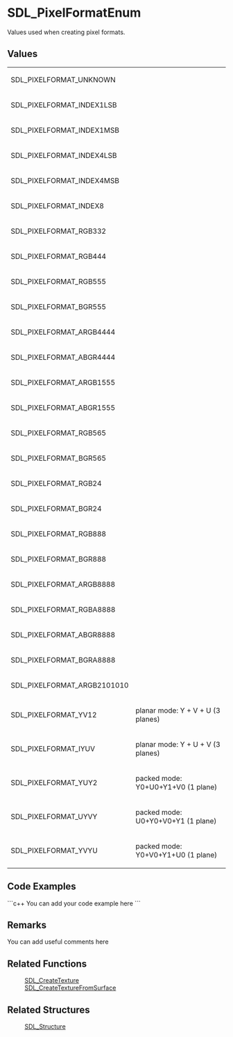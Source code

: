 <!-- pragma section-numbers off -->
<!-- pragma disable-camelcase -->

= SDL_PixelFormatEnum =
Values used when creating pixel formats.


== Values ==
{|
|SDL_PIXELFORMAT_UNKNOWN
|
|-
|SDL_PIXELFORMAT_INDEX1LSB
|
|-
|SDL_PIXELFORMAT_INDEX1MSB
|
|-
|SDL_PIXELFORMAT_INDEX4LSB
|
|-
|SDL_PIXELFORMAT_INDEX4MSB
|
|-
|SDL_PIXELFORMAT_INDEX8
|
|-
|SDL_PIXELFORMAT_RGB332
|
|-
|SDL_PIXELFORMAT_RGB444
|
|-
|SDL_PIXELFORMAT_RGB555
|
|-
|SDL_PIXELFORMAT_BGR555
|
|-
|SDL_PIXELFORMAT_ARGB4444
|
|-
|SDL_PIXELFORMAT_ABGR4444
|
|-
|SDL_PIXELFORMAT_ARGB1555
|
|-
|SDL_PIXELFORMAT_ABGR1555
|
|-
|SDL_PIXELFORMAT_RGB565
|
|-
|SDL_PIXELFORMAT_BGR565
|
|-
|SDL_PIXELFORMAT_RGB24
|
|-
|SDL_PIXELFORMAT_BGR24
|
|-
|SDL_PIXELFORMAT_RGB888
|
|-
|SDL_PIXELFORMAT_BGR888
|
|-
|SDL_PIXELFORMAT_ARGB8888
|
|-
|SDL_PIXELFORMAT_RGBA8888
|
|-
|SDL_PIXELFORMAT_ABGR8888
|
|-
|SDL_PIXELFORMAT_BGRA8888
|
|-
|SDL_PIXELFORMAT_ARGB2101010
|
|-
|SDL_PIXELFORMAT_YV12
|planar mode: Y + V + U (3 planes)
|-
|SDL_PIXELFORMAT_IYUV
|planar mode: Y + U + V (3 planes)
|-
|SDL_PIXELFORMAT_YUY2
|packed mode: Y0+U0+Y1+V0 (1 plane)
|-
|SDL_PIXELFORMAT_UYVY
|packed mode: U0+Y0+V0+Y1 (1 plane)
|-
|SDL_PIXELFORMAT_YVYU
|packed mode: Y0+V0+Y1+U0 (1 plane)
|}

== Code Examples ==
```c++
You can add your code example here
```

== Remarks ==
You can add useful comments here

== Related Functions ==
:[[SDL_CreateTexture]]
:[[SDL_CreateTextureFromSurface]]

== Related Structures ==
:[[SDL_Structure]]
